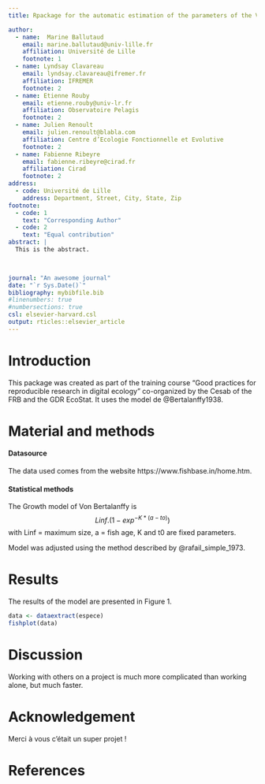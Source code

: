 ```yaml
---
title: Rpackage for the automatic estimation of the parameters of the Von Bertalanffy fish growth model

author:
  - name:  Marine Ballutaud
    email: marine.ballutaud@univ-lille.fr
    affiliation: Université de Lille
    footnote: 1
  - name: Lyndsay Clavareau
    email: lyndsay.clavareau@ifremer.fr
    affiliation: IFREMER
    footnote: 2
  - name: Etienne Rouby
    email: etienne.rouby@univ-lr.fr
    affiliation: Observatoire Pelagis
    footnote: 2
  - name: Julien Renoult
    email: julien.renoult@blabla.com
    affiliation: Centre d’Ecologie Fonctionnelle et Evolutive
    footnote: 2
  - name: Fabienne Ribeyre
    email: fabienne.ribeyre@cirad.fr
    affiliation: Cirad
    footnote: 2
address:
  - code: Université de Lille
    address: Department, Street, City, State, Zip
footnote:
  - code: 1
    text: "Corresponding Author"
  - code: 2
    text: "Equal contribution"
abstract: |
  This is the abstract.

  

journal: "An awesome journal"
date: "`r Sys.Date()`"
bibliography: mybibfile.bib
#linenumbers: true
#numbersections: true
csl: elsevier-harvard.csl
output: rticles::elsevier_article
---
```



Introduction
============

This package was created as part of the training course "Good practices for reproducible research in digital ecology" co-organized by the Cesab of the FRB and the GDR EcoStat.
It uses the model de @Bertalanffy1938.



Material and methods
============

#### Datasource

The data used comes from the website https://www.fishbase.in/home.htm.

#### Statistical methods

The Growth model of Von Bertalanffy is $$Linf.(1-exp^{-K*(a-to)})$$
with Linf = maximum size, a = fish age, K and t0 are fixed parameters.

Model was adjusted using the method described by  @rafail_simple_1973.



Results
=======

The results of the model are presented in Figure 1.

```r
data <- dataextract(espece)
fishplot(data)

```


Discussion
==========

Working with others on a project is much more complicated than working alone, but much faster.

Acknowledgement
==========
Merci à vous c'était un super projet !

References {#references .unnumbered}
==========

